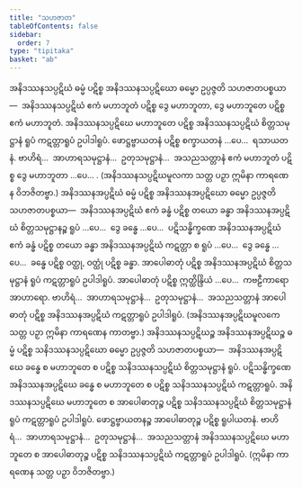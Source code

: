 ```yaml
---
title: "သဟဇာတ"
tableOfContents: false
sidebar:
  order: 7
type: "tipitaka"
basket: "ab"
---
```



<DynamicBreadcrumb />

<Division number="9">

<Paragraph number="2959">
အနိဒဿနသပ္ပဋိဃံ ဓမ္မံ ပဋိစ္စ အနိဒဿနသပ္ပဋိဃော ဓမ္မော ဥပ္ပဇ္ဇတိ သဟဇာတပစ္စယာ—  အနိဒဿနသပ္ပဋိဃံ ဧကံ မဟာဘူတံ ပဋိစ္စ ဒွေ မဟာဘူတာ, ဒွေ မဟာဘူတေ ပဋိစ္စ ဧကံ မဟာဘူတံ. အနိဒဿနသပ္ပဋိဃေ မဟာဘူတေ ပဋိစ္စ အနိဒဿနသပ္ပဋိဃံ စိတ္တသမုဋ္ဌာနံ ရူပံ ကဋတ္တာရူပံ ဥပါဒါရူပံ. ဖောဋ္ဌဗ္ဗာယတနံ ပဋိစ္စ စက္ခာယတနံ …ပေ…  ရသာယတနံ. ဗာဟိရံ…  အာဟာရသမုဋ္ဌာနံ…  ဥတုသမုဋ္ဌာနံ…  အသညသတ္တာနံ ဧကံ မဟာဘူတံ ပဋိစ္စ ဒွေ မဟာဘူတာ …ပေ… .
</Paragraph>

<Paragraph number="2960">
(အနိဒဿနသပ္ပဋိဃမူလကာ သတ္တ ပဉှာ ဣမိနာ ကာရဏေန ဝိဘဇိတဗ္ဗာ.)
</Paragraph>

</Division>
<Division number="10">

<Paragraph number="2961">
အနိဒဿနအပ္ပဋိဃံ ဓမ္မံ ပဋိစ္စ အနိဒဿနအပ္ပဋိဃော ဓမ္မော ဥပ္ပဇ္ဇတိ သဟဇာတပစ္စယာ—  အနိဒဿနအပ္ပဋိဃံ ဧကံ ခန္ဓံ ပဋိစ္စ တယော ခန္ဓာ အနိဒဿနအပ္ပဋိဃံ စိတ္တသမုဋ္ဌာနဉ္စ ရူပံ …ပေ…  ဒွေ ခန္ဓေ …ပေ…  ပဋိသန္ဓိက္ခဏေ အနိဒဿနအပ္ပဋိဃံ ဧကံ ခန္ဓံ ပဋိစ္စ တယော ခန္ဓာ အနိဒဿနအပ္ပဋိဃံ ကဋတ္တာ စ ရူပံ …ပေ…  ဒွေ ခန္ဓေ …ပေ…  ခန္ဓေ ပဋိစ္စ ဝတ္ထု, ဝတ္ထုံ ပဋိစ္စ ခန္ဓာ. အာပေါဓာတုံ ပဋိစ္စ အနိဒဿနအပ္ပဋိဃံ စိတ္တသမုဋ္ဌာနံ ရူပံ ကဋတ္တာရူပံ ဥပါဒါရူပံ. အာပေါဓာတုံ ပဋိစ္စ ဣတ္ထိန္ဒြိယံ …ပေ…  ကဗဠီကာရော အာဟာရော. ဗာဟိရံ…  အာဟာရသမုဋ္ဌာနံ…  ဥတုသမုဋ္ဌာနံ…  အသညသတ္တာနံ အာပေါဓာတုံ ပဋိစ္စ အနိဒဿနအပ္ပဋိဃံ ကဋတ္တာရူပံ ဥပါဒါရူပံ.
</Paragraph>

<Paragraph number="2962">
(အနိဒဿနအပ္ပဋိဃမူလကေ သတ္တ ပဉှာ ဣမိနာ ကာရဏေန ကာတဗ္ဗာ.)
</Paragraph>

</Division>
<Division number="11">

<Paragraph number="2963">
အနိဒဿနသပ္ပဋိဃဉ္စ အနိဒဿနအပ္ပဋိဃဉ္စ ဓမ္မံ ပဋိစ္စ သနိဒဿနသပ္ပဋိဃော ဓမ္မော ဥပ္ပဇ္ဇတိ သဟဇာတပစ္စယာ—  အနိဒဿနအပ္ပဋိဃေ ခန္ဓေ စ မဟာဘူတေ စ ပဋိစ္စ သနိဒဿနသပ္ပဋိဃံ စိတ္တသမုဋ္ဌာနံ ရူပံ. ပဋိသန္ဓိက္ခဏေ အနိဒဿနအပ္ပဋိဃေ ခန္ဓေ စ မဟာဘူတေ စ ပဋိစ္စ သနိဒဿနသပ္ပဋိဃံ ကဋတ္တာရူပံ. အနိဒဿနသပ္ပဋိဃေ မဟာဘူတေ စ အာပေါဓာတုဉ္စ ပဋိစ္စ သနိဒဿနသပ္ပဋိဃံ စိတ္တသမုဋ္ဌာနံ ရူပံ ကဋတ္တာရူပံ ဥပါဒါရူပံ. ဖောဋ္ဌဗ္ဗာယတနဉ္စ အာပေါဓာတုဉ္စ ပဋိစ္စ ရူပါယတနံ. ဗာဟိရံ…  အာဟာရသမုဋ္ဌာနံ…  ဥတုသမုဋ္ဌာနံ…  အသညသတ္တာနံ အနိဒဿနသပ္ပဋိဃေ မဟာဘူတေ စ အာပေါဓာတုဉ္စ ပဋိစ္စ သနိဒဿနသပ္ပဋိဃံ ကဋတ္တာရူပံ ဥပါဒါရူပံ.

</Paragraph>
</Division>

<Paragraph number="2964" type="center">
(ဣမိနာ ကာရဏေန သတ္တ ပဉှာ ဝိဘဇိတဗ္ဗာ.)
</Paragraph>